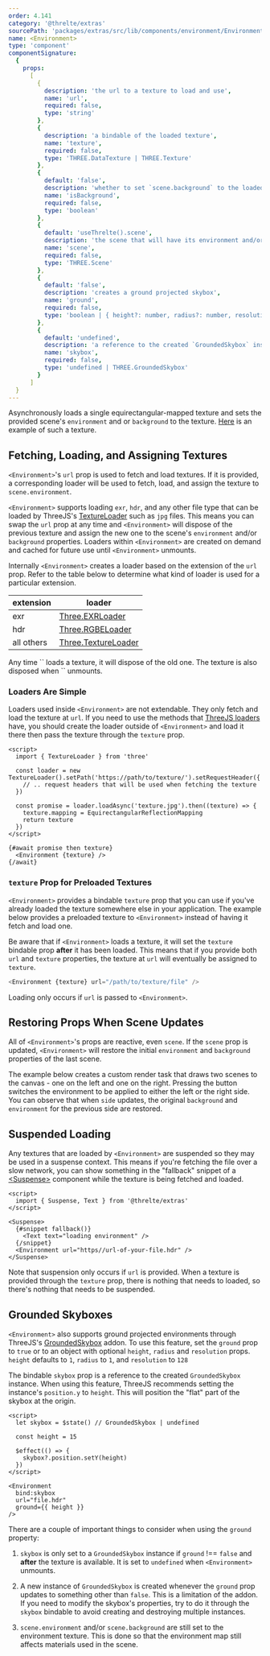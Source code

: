 ```yaml
---
order: 4.141
category: '@threlte/extras'
sourcePath: 'packages/extras/src/lib/components/environment/Environment/Environment.svelte'
name: <Environment>
type: 'component'
componentSignature:
  {
    props:
      [
        {
          description: 'the url to a texture to load and use',
          name: 'url',
          required: false,
          type: 'string'
        },
        {
          description: 'a bindable of the loaded texture',
          name: 'texture',
          required: false,
          type: 'THREE.DataTexture | THREE.Texture'
        },
        {
          default: 'false',
          description: 'whether to set `scene.background` to the loaded environment texture',
          name: 'isBackground',
          required: false,
          type: 'boolean'
        },
        {
          default: 'useThrelte().scene',
          description: 'the scene that will have its environment and/or background set',
          name: 'scene',
          required: false,
          type: 'THREE.Scene'
        },
        {
          default: 'false',
          description: 'creates a ground projected skybox',
          name: 'ground',
          required: false,
          type: 'boolean | { height?: number, radius?: number, resolution?: number }'
        },
        {
          default: 'undefined',
          description: 'a reference to the created `GroundedSkybox` instance when using grounded projection',
          name: 'skybox',
          required: false,
          type: 'undefined | THREE.GroundedSkybox'
        }
      ]
  }
---
```


Asynchronously loads a single equirectangular-mapped texture and sets the provided scene's `environment` and or `background` to the texture. [Here](/textures/equirectangular/jpg/equirect_ruined_room.jpg) is an example of such a texture.

<Example path="extras/environment/basic" />

## Fetching, Loading, and Assigning Textures

`<Environment>`'s `url` prop is used to fetch and load textures. If it is provided, a corresponding loader will be used to fetch, load, and assign the texture to `scene.environment`.

`<Environment>` supports loading `exr`, `hdr`, and any other file type that can be loaded by ThreeJS's [TextureLoader](https://threejs.org/docs/#api/en/loaders/TextureLoader) such as `jpg` files. This means you can swap the `url` prop at any time and `<Environment>` will dispose of the previous texture and assign the new one to the scene's `environment` and/or `background` properties. Loaders within `<Environment>` are created on demand and cached for future use until `<Environment>` unmounts.

Internally `<Environment>` creates a loader based on the extension of the `url` prop. Refer to the table below to determine what kind of loader is used for a particular extension.

| extension  | loader                                                                                             |
| ---------- | -------------------------------------------------------------------------------------------------- |
| exr        | [Three.EXRLoader](https://github.com/mrdoob/three.js/blob/dev/examples/jsm/loaders/EXRLoader.js/)  |
| hdr        | [Three.RGBELoader](https://github.com/mrdoob/three.js/blob/dev/examples/jsm/loaders/RGBELoader.js) |
| all others | [Three.TextureLoader](https://threejs.org/docs/#api/en/loaders/TextureLoader)                      |

<Tip type="info">
	Any time `<Environment>` loads a texture, it will dispose of the old one. The texture is also disposed when `<Environment>` unmounts.
</Tip>

### Loaders Are Simple

Loaders used inside `<Environment>` are not extendable. They only fetch and load the texture at `url`. If you need to use the methods that [ThreeJS loaders](https://threejs.org/docs/index.html?q=loader#api/en/loaders/Loader) have, you should create the loader outside of `<Environment>` and load it there then pass the texture through the `texture` prop.

```svelte
<script>
  import { TextureLoader } from 'three'

  const loader = new TextureLoader().setPath('https://path/to/texture/').setRequestHeader({
    // .. request headers that will be used when fetching the texture
  })

  const promise = loader.loadAsync('texture.jpg').then((texture) => {
    texture.mapping = EquirectangularReflectionMapping
    return texture
  })
</script>

{#await promise then texture}
  <Environment {texture} />
{/await}
```

### `texture` Prop for Preloaded Textures

`<Environment>` provides a bindable `texture` prop that you can use if you've already loaded the texture somewhere else in your application. The example below provides a preloaded texture to `<Environment>` instead of having it fetch and load one.

<Example path="extras/environment/bring-your-own-texture" />

Be aware that if `<Environment>` loads a texture, it will set the `texture` bindable prop **after** it has been loaded. This means that if you provide both `url` and `texture` properties, the texture at `url` will eventually be assigned to `texture`.

```typescript title="Scene.svelte"
<Environment {texture} url="/path/to/texture/file" />
```

Loading only occurs if `url` is passed to `<Environment>`.

## Restoring Props When Scene Updates

All of `<Environment>`'s props are reactive, even `scene`. If the `scene` prop is updated, `<Environment>` will restore the initial `environment` and `background` properties of the last scene.

The example below creates a custom render task that draws two scenes to the canvas - one on the left and one on the right. Pressing the button switches the environment to be applied to either the left or the right side. You can observe that when `side` updates, the original `background` and `environment` for the previous side are restored.

<Example path="extras/environment/swapping-scenes" />

## Suspended Loading

Any textures that are loaded by `<Environment>` are suspended so they may be used in a suspense context. This means if you're fetching the file over a slow network, you can show something in the "fallback" snippet of a [\<Suspense>]('/docs/reference/extras/suspense') component while the texture is being fetched and loaded.

```svelte title="Scene.svelte"
<script>
  import { Suspense, Text } from '@threlte/extras'
</script>

<Suspense>
  {#snippet fallback()}
    <Text text="loading environment" />
  {/snippet}
  <Environment url="https//url-of-your-file.hdr" />
</Suspense>
```

Note that suspension only occurs if `url` is provided. When a texture is provided through the `texture` prop, there is nothing that needs to loaded, so there's nothing that needs to be suspended.

## Grounded Skyboxes

`<Environment>` also supports ground projected environments through ThreeJS's [GroundedSkybox](https://threejs.org/examples/#webgl_materials_envmaps_groundprojected) addon. To use this feature, set the `ground` prop to `true` or to an object with optional `height`, `radius` and `resolution` props. `height` defaults to `1`, `radius` to `1`, and `resolution` to `128`

<Example path="extras/environment/ground-projection" />

The bindable `skybox` prop is a reference to the created `GroundedSkybox` instance. When using this feature, ThreeJS recommends setting the instance's `position.y` to `height`. This will position the "flat" part of the skybox at the origin.

```svelte title="Scene.svelte"
<script>
  let skybox = $state() // GroundedSkybox | undefined

  const height = 15

  $effect(() => {
    skybox?.position.setY(height)
  })
</script>

<Environment
  bind:skybox
  url="file.hdr"
  ground={{ height }}
/>
```

There are a couple of important things to consider when using the `ground` property:

1. `skybox` is only set to a `GroundedSkybox` instance if `ground` !== `false` and **after** the texture is available. It is set to `undefined` when `<Environment>` unmounts.

2. A new instance of `GroundedSkybox` is created whenever the `ground` prop updates to something other than `false`. This is a limitation of the addon. If you need to modify the skybox's properties, try to do it through the `skybox` bindable to avoid creating and destroying multiple instances.

3. `scene.environment` and/or `scene.background` are still set to the environment texture. This is done so that the environment map still affects materials used in the scene.
